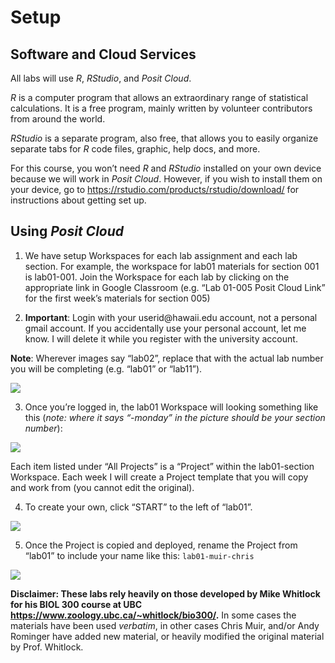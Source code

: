 # Setup {.unnumbered}

## Software and Cloud Services

All labs will use *R*, *RStudio*, and *Posit Cloud*.

*R* is a computer program that allows an extraordinary range of statistical calculations. It is a free program, mainly written by volunteer contributors from around the world.

*RStudio* is a separate program, also free, that allows you to easily organize separate tabs for *R* code files, graphic, help docs, and more.

For this course, you won't need *R* and *RStudio* installed on your own device because we will work in *Posit Cloud*. However, if you wish to install them on your device, go to <https://rstudio.com/products/rstudio/download/> for instructions about getting set up.

## Using *Posit Cloud*

1. We have setup Workspaces for each lab assignment and each lab section.  For example, the workspace for lab01 materials for section 001 is lab01-001. Join the Workspace for each lab by clicking on the appropriate link in Google Classroom (e.g. "Lab 01-005 Posit Cloud Link" for the first week's materials for section 005)

2. **Important**: Login with your userid@hawaii.edu account, not a personal gmail account. If you accidentally use your personal account, let me know. I will delete it while you register with the university account.

**Note**: Wherever images say "lab02", replace that with the actual lab number you will be completing (e.g. "lab01" or "lab11").

![](images/rstudio-cloud-11.png)

3. Once you're logged in, the lab01 Workspace will looking something like this (*note: where it says "-monday" in the picture should be your section number*):

![](images/rstudio-cloud-08.png)

Each item listed under "All Projects" is a "Project" within the lab01-section Workspace. Each week I will create a Project template that you will copy and work from (you cannot edit the original). 

4. To create your own, click "START" to the left of "lab01".

![](images/rstudio-cloud-10.png)

5. Once the Project is copied and deployed, rename the Project from "lab01" to include your name like this: `lab01-muir-chris`

![](images/rstudio-cloud-09.png)

**Disclaimer: These labs rely heavily on those developed by Mike Whitlock for his BIOL 300 course at UBC <https://www.zoology.ubc.ca/~whitlock/bio300/>.** In some cases the materials have been used *verbatim*, in other cases Chris Muir, and/or Andy Rominger have added new material, or heavily modified the original material by Prof. Whitlock.
